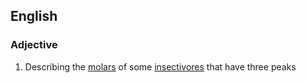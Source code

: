 ==English==

===Adjective===
{{en-adj}}

# {{context|biology|lang=en}} Describing the [[molar]]s of some [[insectivore]]s that have three peaks